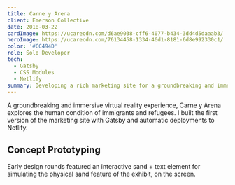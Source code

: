 ```yaml
---
title: Carne y Arena
client: Emerson Collective
date: 2018-03-22
cardImage: https://ucarecdn.com/d6ae9038-cff6-4077-b434-3dd4d5daaab3/
heroImage: https://ucarecdn.com/76134458-1334-46d1-8181-6d8e992330c1/
color: '#CC494D'
role: Solo Developer
tech:
  - Gatsby
  - CSS Modules
  - Netlify
summary: Developing a rich marketing site for a groundbreaking and immersive virtual reality installation.
---
```



A groundbreaking and immersive virtual reality experience, Carne y Arena explores the human condition of immigrants and refugees. I built the first version of the marketing site with Gatsby and automatic deployments to Netlify.

## Concept Prototyping

Early design rounds featured an interactive sand + text element for simulating the physical sand feature of the exhibit, on the screen.

<Embed
  url="https://codepen.io/jeremyfrank/embed/preview/mXqaNW?default-tab=result"
  title="Canvas Wrap Text & Sand Demo"
  height="500"
/>

